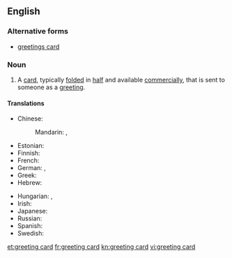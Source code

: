 ==English==

===Alternative forms===
* [[greetings card]]

===Noun===
{{en-noun}}

# A [[card]], typically [[fold]]ed in [[half]] and available [[commercially]], that is sent to someone as a [[greeting]]. {{translation only}}

====Translations====
{{trans-top|card sent as a greeting}}
* Chinese:
*: Mandarin: {{t+|cmn|賀卡|sc=Hani}}, {{t|cmn|贺卡|tr=hèkǎ|sc=Hani}}
* Estonian: {{t+|et|õnnitluskaart}}
* Finnish: {{t|fi|onnittelukortti}}
* French: {{t+|fr|carte de vœux|f}}
* German: {{t|de|Glückwunschkarte|f}}, {{t|de|Grußkarte|f}}
* Greek: {{t|el|ευχετήρια κάρτα|f|tr=efchetíria kárta}}
* Hebrew: {{t+|he|כרטיס ברכה|sc=Hebr|tr=kartis bracha}}
{{trans-mid}}
* Hungarian: {{t|hu|üdvözlőlap}}, {{t|hu|üdvözlőkártya}}
* Irish: {{t|ga|cárta beannachta|m}}
* Japanese: {{t|ja|グリーティングカード|tr=gurītingukādo|sc=Jpan}}
* Russian: {{t|ru|поздрави́тельная откры́тка|f|sc=Cyrl|tr=pozdravítelʹnaja otkrýtka}}
* Spanish: {{t|es|tarjeta de felicitación|f}}
* Swedish: {{t|sv|gratulationskort|n}}
{{trans-bottom}}

[[et:greeting card]]
[[fr:greeting card]]
[[kn:greeting card]]
[[vi:greeting card]]